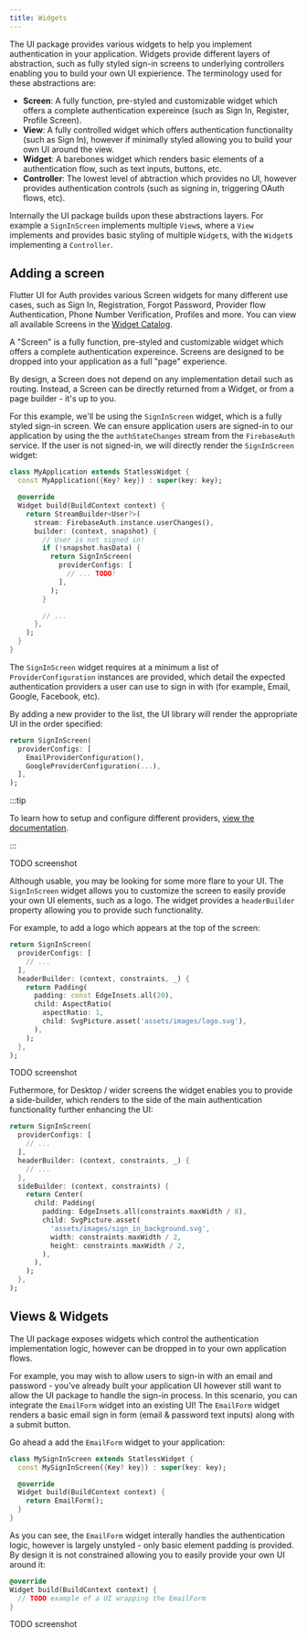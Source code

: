 ```yaml
---
title: Widgets
---
```


The UI package provides various widgets to help you implement authentication in your
application. Widgets provide different layers of abstraction, such as fully styled sign-in screens
to underlying controllers enabling you to build your own UI expierience. The terminology used for these
abstractions are:

- **Screen**: A fully function, pre-styled and customizable widget which offers a complete authentication expereince (such as Sign In, Register, Profile Screen).
- **View**: A fully controlled widget which offers authentication functionality (such as Sign In), however if minimally styled allowing you to build your own UI around the view.
- **Widget**: A barebones widget which renders basic elements of a authentication flow, such as text inputs, buttons, etc.
- **Controller**: The lowest level of abtraction which provides no UI, however provides authentication controls (such as signing in, triggering OAuth flows, etc).

Internally the UI package builds upon these abstractions layers. For example a `SignInScreen` implements multiple `View`s, where a `View` implements and provides basic styling of multiple `Widget`s,
with the `Widget`s implementing a `Controller`.

## Adding a screen

Flutter UI for Auth provides various Screen widgets for many different use cases, such as Sign In, Registration, Forgot Password,
Provider flow Authentication, Phone Number Verification, Profiles and more. You can view all available Screens in the [Widget Catalog](../widgets.mdx).

A "Screen" is a fully function, pre-styled and customizable widget which offers a complete authentication
expereince. Screens are designed to be dropped into your application as a full "page" experience.

By design, a Screen does not depend on any implementation detail such as routing. Instead, a Screen can be directly returned
from a Widget, or from a page builder - it's up to you.

For this example, we'll be using the `SignInScreen` widget, which is a fully styled sign-in screen. We can ensure application users
are signed-in to our application by using the the `authStateChanges` stream from the `FirebaseAuth` service. If the user is not signed-in,
we will directly render the `SignInScreen` widget:

```dart
class MyApplication extends StatlessWidget {
  const MyApplication({Key? key}) : super(key: key);

  @override
  Widget build(BuildContext context) {
    return StreamBuilder<User?>(
      stream: FirebaseAuth.instance.userChanges(),
      builder: (context, snapshot) {
        // User is not signed in!
        if (!snapshot.hasData) {
          return SignInScreen(
            providerConfigs: [
              // ... TODO!
            ],
          );
        }

        // ...
      },
    );
  }
}
```

The `SignInScreen` widget requires at a minimum a list of `ProviderConfiguration` instances are provided,
which detail the expected authentication providers a user can use to sign in with (for example, Email, Google, Facebook, etc).

By adding a new provider to the list, the UI library will render the appropriate UI in the order specified:

```dart
return SignInScreen(
  providerConfigs: [
    EmailProviderConfiguration(),
    GoogleProviderConfiguration(...),
  ],
);
```

:::tip

To learn how to setup and configure different providers, [view the documentation](providers.mdx).

:::

TODO screenshot

Although usable, you may be looking for some more flare to your UI. The `SignInScreen` widget allows you to customize the screen
to easily provide your own UI elements, such as a logo. The widget provides a `headerBuilder` property allowing you to provide
such functionality.

For example, to add a logo which appears at the top of the screen:

```dart
return SignInScreen(
  providerConfigs: [
    // ...
  ],
  headerBuilder: (context, constraints, _) {
    return Padding(
      padding: const EdgeInsets.all(20),
      child: AspectRatio(
        aspectRatio: 1,
        child: SvgPicture.asset('assets/images/logo.svg'),
      ),
    );
  },
);
```

TODO screenshot

Futhermore, for Desktop / wider screens the widget enables you to provide a side-builder, which renders
to the side of the main authentication functionality further enhancing the UI:

```dart
return SignInScreen(
  providerConfigs: [
    // ...
  ],
  headerBuilder: (context, constraints, _) {
    // ...
  },
  sideBuilder: (context, constraints) {
    return Center(
      child: Padding(
        padding: EdgeInsets.all(constraints.maxWidth / 8),
        child: SvgPicture.asset(
          'assets/images/sign_in_background.svg',
          width: constraints.maxWidth / 2,
          height: constraints.maxWidth / 2,
        ),
      ),
    );
  },
);
```

## Views & Widgets

The UI package exposes widgets which control the authentication implementation logic, however can be dropped in to
your own application flows.

For example, you may wish to allow users to sign-in with an email and password - you've already built your application
UI however still want to allow the UI package to handle the sign-in process. In this scenario, you can integrate the 
`EmailForm` widget into an existing UI! The `EmailForm` widget renders a basic email sign in form (email & password 
text inputs) along with a submit button.

Go ahead a add the `EmailForm` widget to your application:

```dart
class MySignInScreen extends StatlessWidget {
  const MySignInScreen({Key? key}) : super(key: key);

  @override
  Widget build(BuildContext context) {
    return EmailForm();
  }
}
```

As you can see, the `EmailForm` widget interally handles the authentication logic, however is largely unstyled - only 
basic element padding is provided. By design it is not constrained allowing you to easily provide your own UI 
around it:

```dart
@override
Widget build(BuildContext context) {
  // TODO example of a UI wrapping the EmailForm
}
```

TODO screenshot
